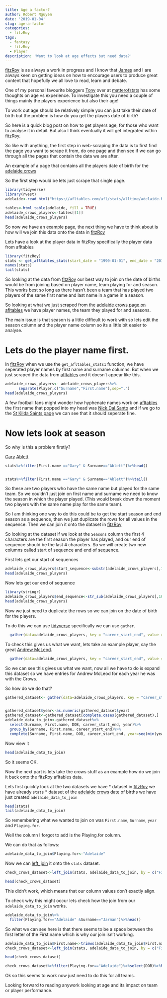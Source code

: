 ```yaml
---
title: Age a factor?
author: Robert Nguyen
date: '2019-01-04'
slug: age-a-factor
categories:
  - fitzRoy
tags:
  - fantasy
  - fitzRoy
  - Player
description: 'Want to look at age effects but need data?'
---
```


[fitzRoy](https://github.com/jimmyday12/fitzRoy) is as always a work in progress and I know that [James](https://twitter.com/jamesday87) and I are always keen on getting ideas on how to encourage users to produce great content that hopefully we all love to read, learn and debate. 

One of my personal favourite bloggers [Tony](https://twitter.com/MatterOfStats) over at [matterofstats](http://www.matterofstats.comb) has some thoughts on age vs experience. To investigate this you need a couple of things mainly the players experience but also their age!

To work out age should be relatively simple you can just take their date of birth but the problem is how do you get the players date of birth?

So here is a quick blog post on how to get players age, for those who want to analyse it in detail. But also I think eventually it will get integrated within fitzRoy. 

So like with anything, the first step in web-scraping the data is to first find the page you want to scrape it from, do one page and then see if we can go through all the pages that contain the data we are after. 

An example of a page that contains all the players date of birth for the [adelaide crows](https://afltables.com/afl/stats/alltime/adelaide.html)

So the first step would be lets just scrape that single page. 

```r

library(tidyverse)
library(rvest)
adelaide<-read_html("https://afltables.com/afl/stats/alltime/adelaide.html", encoding = "UTF-8")

tables<-html_table(adelaide, fill = TRUE)
adelaide_crows_players<-tables[[1]] 
head(adelaide_crows_players)

```

So now we have an example page, the next thing we have to think about is how will we join this data onto the data in [fitzRoy](https://github.com/jimmyday12/fitzRoy)

Lets have a look at the player data in fitzRoy specifically the player data from afltables

```r
library(fitzRoy)
stats <- get_afltables_stats(start_date = "1990-01-01", end_date = "2018-10-01")
names(stats)
tail(stats)
```

So looking at the data from [fitzRoy](https://github.com/jimmyday12/fitzRoy) our best way to join on the date of births would be from joining based on player name, team playing for and season. This works best so long as there hasn't been a team that has played two players of the same first name and last name in a game in a season. 

So looking at what we just scraped from the [adelaide crows page on afltables](https://afltables.com/afl/stats/alltime/adelaide.html) we have player names, the team they played for and seasons. 

The main issue is that season is a little difficult to work with so lets edit the season column and the player name column so its a little bit easier to analyse. 

# Lets do the player name first. 

In [fitzRoy](https://github.com/jimmyday12/fitzRoy) when we use the `get_afltables_stats1` function, we have seperated player names by first name and surname columns. But when we just scraped the data from [afltables](https://afltables.com/afl/afl_index.html) and it doesn't appear like this. 



```r
adelaide_crows_players<- adelaide_crows_players%>%
      separate(Player,c("Surname","First.name"),sep=",")
head(adelaide_crows_players)

```

A few football fans might wonder how hyphenate names work on [afltables](https://afltables.com/afl/afl_index.html) the first name that popped into my head was [Nick Dal Santo](https://afltables.com/afl/stats/players/N/Nick_Dal_Santo.html) and if we go to the [St Kilda Saints page](https://afltables.com/afl/stats/alltime/stkilda.html) we can see that it should seperate fine.  

# Now lets look at season 

So why is this a problem firstly?

[Gary](https://afltables.com/afl/stats/players/G/Gary_Ablett0.html) [Ablett](https://afltables.com/afl/stats/players/G/Gary_Ablett1.html)

```r
stats%>%filter(First.name =="Gary" & Surname=="Ablett")%>%head()


stats%>%filter(First.name =="Gary" & Surname=="Ablett")%>%tail()

```

So these are two players who have the same name but played for the same team. So we couldn't just join on first name and surname we need to know the season in which the player played. (This would break down the moment two players with the same name play for the same team).

So I am thinking one way to do this could be to get the start season and end season as a sequence, then we just duplicate the rows for all values in the sequence. Then we can join it onto the dataset in [fitzRoy](https://github.com/jimmyday12/fitzRoy)

So looking at the dataset if we look at the `Seasons` column the first 4 characters are the first season the player has played, and our end of sequence should be the last 4 characters. So we will create two new columns called start of sequence and end of sequence.

First lets get our start of sequences

```r
adelaide_crows_players$start_sequence<-substr(adelaide_crows_players[,10], start = 1, stop = 4)
head(adelaide_crows_players)
```

Now lets get our end of sequence

```r
library(stringr)
adelaide_crows_players$end_sequence<-str_sub(adelaide_crows_players[,10], start = -4)
head(adelaide_crows_players)


```

Now we just need to duplicate the rows so we can join on the date of birth for the players.   

To do this we can use [tidyverse](https://tidyr.tidyverse.org/reference/nest.html) specifically we can use `gather`.

```r

  gather(data=adelaide_crows_players, key = "career_start_end", value = "year", c("start_sequence", "end_sequence")) %>%head()

```

To check this gives us what we want, lets take an example player, say the great [Andrew McLeod](https://afltables.com/afl/stats/players/A/Andrew_McLeod.html).

```r

  gather(data=adelaide_crows_players, key = "career_start_end", value = "year", c("start_sequence", "end_sequence")) %>%filter(Surname=="McLeod")


```

So we can see this gives us what we want, now all we have to do is expand this dataset so we have entries for Andrew McLeod for each year he was with the Crows. 

So how do we do that? 

```r

gathered_dataset<- gather(data=adelaide_crows_players, key = "career_start_end", value = "year", c("start_sequence", "end_sequence"))


gathered_dataset$year<-as.numeric(gathered_dataset$year)
gathered_dataset<-gathered_dataset[complete.cases(gathered_dataset),]
adelaide_data_to_join<-gathered_dataset%>%
  select(Surname, First.name, DOB, career_start_end, year)%>%
  group_by(Surname, First.name, career_start_end)%>%
  complete(Surname, First.name, DOB, career_start_end, year=seq(min(year), max(year),by=1))
```

Now view it

```r
head(adelaide_data_to_join)
```

So it seems OK. 

Now the next part is lets take the crows stuff as an example how do we join it back onto the fitzRoy afltables data. 

Lets first quickly look at the two datasets we have
* dataset in [fitzRoy](https://github.com/jimmyday12/fitzRoy) we have already `stats`
* dataset of the [adelaide crows](https://afltables.com/afl/stats/alltime/adelaide.html) date of births we have just created `adelaide_data_to_join`

```r
head(stats)
tail(adelaide_data_to_join)
```

So remembering what we wanted to join on was `First.name`, `Surname`, `year` and `Playing.for`. 

Well the column I forgot to add is the Playing.for column. 

We can do that as follows:

```r
adelaide_data_to_join$Playing.for<-"Adelaide" 

```

Now we can [left_join](https://stat545.com/bit001_dplyr-cheatsheet.html) it onto the `stats` dataset.

```r
check_crows_dataset<-left_join(stats, adelaide_data_to_join, by = c("First.name" = "First.name", "Surname" = "Surname", "Season"="year", "Playing.for"="Playing.for"))

head(check_crows_dataset)
```
This didn't work, which means that our column values don't exactly align. 

To check why this might occur lets check how the join from our `adelaide_data_to_join` works.

```r
adelaide_data_to_join%>%
  filter(Playing.for=="Adelaide" &Surname=="Jarman")%>%head()

```

So what we can see here is that there seems to be a space between the first letter of the First.name which is why our join isn't working. 

```r
adelaide_data_to_join$First.name<-trimws(adelaide_data_to_join$First.name, which = c( "both","left", "right"))
check_crows_dataset<-left_join(stats, adelaide_data_to_join, by = c("First.name" = "First.name", "Surname" = "Surname", "Season"="year", "Playing.for"="Playing.for"))

head(check_crows_dataset)

check_crows_dataset%>%filter(Playing.for=="Adelaide")%>%select(DOB)%>%head()

```

Ok so this seems to work now just need to do this for all teams.

Looking forward to reading anywork looking at age and its impact on team or player performance.  


